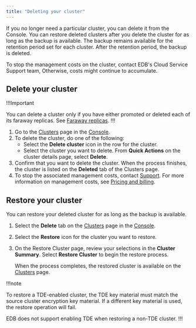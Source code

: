```yaml
---
title: "Deleting your cluster"
---
```


If you no longer need a particular cluster, you can delete it from the Console. You can restore deleted clusters after you delete the cluster for as long as the backup is available. The backup remains available for the retention period set for each cluster. After the retention period, the backup is deleted. 

To stop the management costs on the cluster, contact EDB's Cloud Service Support team, Otherwise, costs might continue to accumulate.

## Delete your cluster

!!!Important

You can delete a cluster only if you have either promoted or deleted each of its faraway replicas. See [Faraway replicas](/edb-postgres-ai/cloud-service/references/supported_cluster_types/faraway_replicas/).
!!!

1.  Go to the [Clusters](https://portal.biganimal.com/clusters) page in the [Console](https://portal.biganimal.com). 
2.  To delete the cluster, do one of the following:
    -   Select the **Delete cluster** icon in the row for the cluster.
    -   Select the cluster you want to delete. From **Quick Actions** on the cluster details page, select **Delete**.
3.  Confirm that you want to delete the cluster. When the process finishes, the cluster is listed on the **Deleted** tab of the Clusters page.
4.  To stop the associated management costs, contact [Support](/edb-postgres-ai/cloud-service/support_services/). For more information on management costs, see [Pricing and billing](/biganimal/release/pricing_and_billing/#management-costs).

## Restore your cluster

You can restore your deleted cluster for as long as the backup is available.

1.  Select the **Delete** tab on the [Clusters](https://portal.biganimal.com/clusters) page in the [Console](https://portal.biganimal.com). 
2.  Select the **Restore** icon for the cluster you want to restore. 
3.  On the Restore Cluster page, review your selections in the **Cluster Summary**. Select **Restore Cluster** to begin the restore process.

    When the process completes, the restored cluster is available on the [Clusters](https://portal.biganimal.com/clusters) page.

!!!note

To restore a TDE-enabled cluster, the TDE key material must match the source cluster encryption key material. If a different key material is used, the restore operation will fail.

EDB does not support enabling TDE when restoring a non-TDE cluster.
!!!
